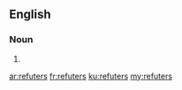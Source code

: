 ==English==

===Noun===
{{head|en}}

# {{plural of|refuter}}

[[ar:refuters]]
[[fr:refuters]]
[[ku:refuters]]
[[my:refuters]]